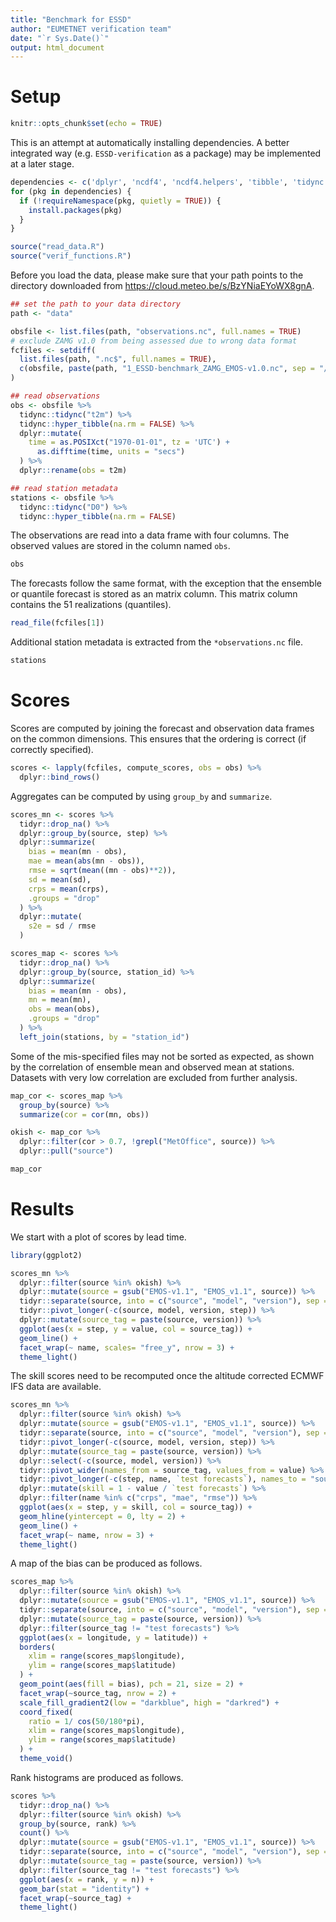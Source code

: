 ```yaml
---
title: "Benchmark for ESSD"
author: "EUMETNET verification team"
date: "`r Sys.Date()`"
output: html_document
---
```


# Setup
```r
knitr::opts_chunk$set(echo = TRUE)
```
This is an attempt at automatically installing dependencies.
A better integrated way (e.g. `ESSD-verification` as a package) may be implemented at a later stage.

```r
dependencies <- c('dplyr', 'ncdf4', 'ncdf4.helpers', 'tibble', 'tidync', 'ggplot2', 'tidyr', 'SpecsVerification', 'verification', 'zoo', 'rmarkdown', 'knitr')
for (pkg in dependencies) {
  if (!requireNamespace(pkg, quietly = TRUE)) {
    install.packages(pkg)
  }
}

source("read_data.R")
source("verif_functions.R")

```

Before you load the data, please make sure that your path points to the directory downloaded from [https://cloud.meteo.be/s/BzYNiaEYoWX8gnA](`cloud.meteo.be`).

```r
## set the path to your data directory
path <- "data"

obsfile <- list.files(path, "observations.nc", full.names = TRUE)
# exclude ZAMG v1.0 from being assessed due to wrong data format
fcfiles <- setdiff(
  list.files(path, ".nc$", full.names = TRUE), 
  c(obsfile, paste(path, "1_ESSD-benchmark_ZAMG_EMOS-v1.0.nc", sep = "/"))
)

## read observations
obs <- obsfile %>% 
  tidync::tidync("t2m") %>%
  tidync::hyper_tibble(na.rm = FALSE) %>%
  dplyr::mutate(
    time = as.POSIXct("1970-01-01", tz = 'UTC') + 
      as.difftime(time, units = "secs")
  ) %>%
  dplyr::rename(obs = t2m)

## read station metadata
stations <- obsfile %>%
  tidync::tidync("D0") %>% 
  tidync::hyper_tibble(na.rm = FALSE)
```

The observations are read into a data frame with four columns. 
The observed values are stored in the column named `obs`.

```r
obs
```


The forecasts follow the same format, with the exception that the ensemble or quantile forecast is stored as an matrix column. 
This matrix column contains the 51 realizations (quantiles). 

```r
read_file(fcfiles[1])
```
Additional station metadata is extracted from the `*observations.nc` file.
```r
stations
```

# Scores

Scores are computed by joining the forecast and observation data frames on the common dimensions.
This ensures that the ordering is correct (if correctly specified).

```r
scores <- lapply(fcfiles, compute_scores, obs = obs) %>%
  dplyr::bind_rows()
```

Aggregates can be computed by using `group_by` and `summarize`.

```r
scores_mn <- scores %>%
  tidyr::drop_na() %>% 
  dplyr::group_by(source, step) %>%
  dplyr::summarize(
    bias = mean(mn - obs),
    mae = mean(abs(mn - obs)), 
    rmse = sqrt(mean((mn - obs)**2)), 
    sd = mean(sd), 
    crps = mean(crps), 
    .groups = "drop"
  ) %>% 
  dplyr::mutate(
    s2e = sd / rmse
  )

scores_map <- scores %>% 
  tidyr::drop_na() %>%
  dplyr::group_by(source, station_id) %>%
  dplyr::summarize(
    bias = mean(mn - obs),
    mn = mean(mn), 
    obs = mean(obs),
    .groups = "drop"
  ) %>%
  left_join(stations, by = "station_id")
```

Some of the mis-specified files may not be sorted as expected, as shown by the correlation of ensemble mean and observed mean at stations.
Datasets with very low correlation are excluded from further analysis. 

```r
map_cor <- scores_map %>% 
  group_by(source) %>%
  summarize(cor = cor(mn, obs))

okish <- map_cor %>%
  dplyr::filter(cor > 0.7, !grepl("MetOffice", source)) %>%
  dplyr::pull("source")

map_cor
```

# Results

We start with a plot of scores by lead time.

```r
library(ggplot2)

scores_mn %>%
  dplyr::filter(source %in% okish) %>%
  dplyr::mutate(source = gsub("EMOS-v1.1", "EMOS_v1.1", source)) %>%
  tidyr::separate(source, into = c("source", "model", "version"), sep = "_") %>%
  tidyr::pivot_longer(-c(source, model, version, step)) %>%
  dplyr::mutate(source_tag = paste(source, version)) %>%
  ggplot(aes(x = step, y = value, col = source_tag)) + 
  geom_line() + 
  facet_wrap(~ name, scales= "free_y", nrow = 3) + 
  theme_light()
```

The skill scores need to be recomputed once the altitude corrected ECMWF IFS data are available. 

```r
scores_mn %>%
  dplyr::filter(source %in% okish) %>%
  dplyr::mutate(source = gsub("EMOS-v1.1", "EMOS_v1.1", source)) %>%
  tidyr::separate(source, into = c("source", "model", "version"), sep = "_") %>%
  tidyr::pivot_longer(-c(source, model, version, step)) %>%
  dplyr::mutate(source_tag = paste(source, version)) %>%
  dplyr::select(-c(source, model, version)) %>%
  tidyr::pivot_wider(names_from = source_tag, values_from = value) %>%
  tidyr::pivot_longer(-c(step, name, `test forecasts`), names_to = "source_tag") %>%
  dplyr::mutate(skill = 1 - value / `test forecasts`) %>%
  dplyr::filter(name %in% c("crps", "mae", "rmse")) %>%
  ggplot(aes(x = step, y = skill, col = source_tag)) + 
  geom_hline(yintercept = 0, lty = 2) + 
  geom_line() + 
  facet_wrap(~ name, nrow = 3) + 
  theme_light()
```

A map of the bias can be produced as follows.

```r
scores_map %>%
  dplyr::filter(source %in% okish) %>%
  dplyr::mutate(source = gsub("EMOS-v1.1", "EMOS_v1.1", source)) %>%
  tidyr::separate(source, into = c("source", "model", "version"), sep = "_") %>%
  dplyr::mutate(source_tag = paste(source, version)) %>%
  dplyr::filter(source_tag != "test forecasts") %>%
  ggplot(aes(x = longitude, y = latitude)) + 
  borders(
    xlim = range(scores_map$longitude), 
    ylim = range(scores_map$latitude)
  ) + 
  geom_point(aes(fill = bias), pch = 21, size = 2) + 
  facet_wrap(~source_tag, nrow = 2) + 
  scale_fill_gradient2(low = "darkblue", high = "darkred") + 
  coord_fixed(
    ratio = 1/ cos(50/180*pi),
    xlim = range(scores_map$longitude), 
    ylim = range(scores_map$latitude)
  ) +
  theme_void()
```

Rank histograms are produced as follows.

```r
scores %>% 
  tidyr::drop_na() %>% 
  dplyr::filter(source %in% okish) %>%
  group_by(source, rank) %>%
  count() %>%
  dplyr::mutate(source = gsub("EMOS-v1.1", "EMOS_v1.1", source)) %>%
  tidyr::separate(source, into = c("source", "model", "version"), sep = "_") %>%
  dplyr::mutate(source_tag = paste(source, version)) %>%
  dplyr::filter(source_tag != "test forecasts") %>%
  ggplot(aes(x = rank, y = n)) + 
  geom_bar(stat = "identity") +  
  facet_wrap(~source_tag) + 
  theme_light()
```